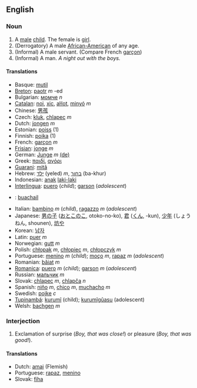 ==English==
===Noun===
#A [[male]] [[child]]. The female is [[girl]].
#(Derrogatory) A male [[African-American]] of any age.
#(Informal) A male servant. (Compare French [[garçon]])
#(Informal) A man. ''A night out with the boys.''

====Translations====
*Basque: [[mutil]]
*[[Breton]]: [[paotr]] ''m'' -ed
*Bulgarian: [[момче]] ''n''
*[[Catalan]]: [[noi]], [[xic]], [[aŀlot]], [[minyó]] ''m''
*Chinese: [[男孩]]
*Czech: [[kluk]], [[chlapec]] ''m''
*Dutch: [[jongen]] ''m''
*Estonian: [[poiss]] (1)
*Finnish: [[poika]] (1)
*French: [[garçon]] ''m''
*[[Frisian]]: [[jonge]] ''m''
*German: [[Junge]] ''m'' [[:de:Junge|(de)]]
*Greek: [[παιδί]], [[αγόρι]]
*[[Guarani]]: [[mitã]]
*Hebrew: [[ילד]] (yeled) ''m'', [[בחור]] (ba-khur) 
*Indonesian: [[anak]] [[laki-laki]]
*[[Interlingua]]: [[puero]] (''child''); [[garson]] (''adolescent'')
*{{ga}}: [[buachail]]
*Italian: [[bambino]] ''m'' (''child''), [[ragazzo]] ''m'' (''adolescent'')
*Japanese: [[男の子]] ([[おとこのこ]], otoko-no-ko), [[君]] ([[くん]], -kun), [[少年]] (しょうねん, shounen), [[坊や]]
*Korean: [[남자]]
*Latin: [[puer]] ''m''
*Norwegian: [[gutt]] ''m''
*Polish: [[chłopak]] ''m'', [[chłopiec]] ''m'', [[chłopczyk]] ''m''
*Portuguese: [[menino]] ''m'' (''child''); [[moço]] ''m'', [[rapaz]] ''m'' (''adolescent'')
*Romanian: [[băiat]] ''m''
*[[Romanica]]: [[puero]] ''m'' (''child''); [[garson]] ''m'' (''adolescent'')
*Russian: [[мальчик]] ''m''
*Slovak: [[chlapec]] ''m'', [[chlapča]] ''n''
*Spanish: [[niño]] ''m'', [[chico]] ''m'', [[muchacho]] ''m''
*Swedish: [[pojke]] ''c''
*[[Tupinambá]]: [[kurumĩ]] (child); [[kurumĩgûasu]] (adolescent)
*Welsh: [[bachgen]] ''m''

===Interjection===
#Exclamation of surprise (''Boy, that was close!'') or pleasure (''Boy, that was good!'').

====Translations====
*Dutch: [[amai]] (Flemish)
*Portuguese: [[rapaz]], [[menino]]
*Slovak: [[fíha]]